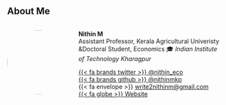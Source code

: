 ## About Me  

::: {.columns}
::: {.column width="30%"}
<img src="nithin.jpeg" width="150px" style="border-radius: 50%;">
:::
::: {.column width="70%"}
**Nithin M**  
Assistant Professor, Kerala Agricultural Univeristy &Doctoral Student, Economics
🎓 *Indian Institute of Technology Kharagpur*  

[{{< fa brands twitter >}} @nithin_eco](https://twitter.com/nithin_eco)  
[{{< fa brands github >}} @nithinmkp](https://github.com/nithinmkp)  
{{< fa envelope >}} [write2nithinm@gmail.com](mailto:write2nithinm@gmail.com)  
[{{< fa globe >}} Website](https://nithinmkp.github.io/)  
:::
:::
